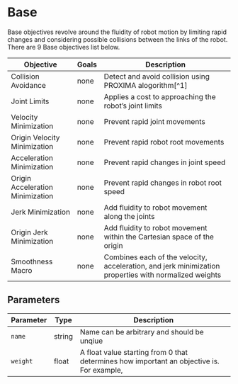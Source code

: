 # Base

Base objectives revolve around the fluidity of robot motion by limiting rapid changes and considering possible collisions between the links of the robot.
There are 9 Base objectives list below. 

| Objective | Goals | Description |
| --- | --- | --- |
| Collision Avoidance | none | Detect and avoid collision using PROXIMA alogorithm[^1] |
| Joint Limits | none | Applies a cost to approaching the robot’s joint limits |
| Velocity Minimization | none | Prevent rapid joint movements |
| Origin Velocity Minimization | none | Prevent rapid robot root movements |
| Acceleration Minimization | none | Prevent rapid changes in joint speed |
| Origin Acceleration Minimization | none | Prevent rapid changes in robot root speed |
| Jerk Minimization | none | Add fluidity to robot movement along the joints |
| Origin Jerk Minimization | none |  Add fluidity to robot movement within the Cartesian space of the origin |
| Smoothness Macro | none | Combines each of the velocity, acceleration, and jerk minimization properties with normalized weights |


## Parameters 
|Parameter|Type|Description|
|---|---|---|
|`name`|string|Name can be arbitrary and should be unqiue|
|`weight`|float|A float value starting from 0 that determines how important an objective is. For example,  |
